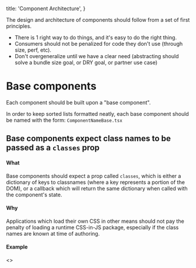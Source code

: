 
  title: 'Component Architecture',
}

The design and architecture of components should follow from a set of first principles.

- There is 1 right way to do things, and it's easy to do the right thing.
- Consumers should not be penalized for code they don't use (through size, perf, etc).
- Don't overgeneralize until we have a clear need (abstracting should solve a bundle size goal, or DRY goal, or partner use case)

# Base components

Each component should be built upon a "base component".

In order to keep sorted lists formatted neatly, each base component should be named with the form: `ComponentNameBase.tsx`

## Base components expect class names to be passed as a `classes` prop

#### What

Base components should expect a prop called `classes`, which is either a
dictionary of keys to classnames (where a key represents a portion of the DOM), or
a callback which will return the same dictionary when called with the component's
state.

#### Why

Applications which load their own CSS in other means should not pay the penalty of loading
a runtime CSS-in-JS package, especially if the class names are known at time of authoring.

#### Example
<ExampleSnippet>
<>
  <style dangerouslySetInnerHTML={{__html: `div.my-app--foo.my-app--bar { background: red; padding: 5px; border-radius: 2px; } .my-app--bar:hover { box-shadow: 0 0 3px 3px red; }`}} />
  <BaseTextControl classes={{ root: 'my-app--foo my-app--bar'}}>This is my text control.</BaseTextControl>
</>
</ExampleSnippet>

## Base components expect sub components to be passed as a `slots` prop

#### What

Base components should expect a prop called `slots`, which is a dictionary of element names mapped
to their respective concrete implementation. The base component should default to rendering native DOM
elements for each slot unless an override is passed.

#### Why

Applications which want to override specific aspects of a component should not incur a penalty of loading
a concretely referenced component that will not be rendered in the final output.

#### Example

<ExampleSnippet>
<>
  <div>
    <BasePrefixedInput value="vanilla" />
  </div>
  <div>
    <BasePrefixedInput value="custom icon" slots={{ icon: CustomIcon }} />
  </div>
</>
</ExampleSnippet>

## Base components should not depend on any context

#### What

Base components should get all outside information exclusively from `props`. 

#### Why

Any external dependencies mean negative parsing time, bundle size and runtime impact for consumers that don't intend to use them.

## Base components should handle their own state

#### What

Base components primary concern is handling of internal state, and should be encapsulated.

## Base components should manage internal state via hooks

#### What

Hooks should be created to manage internal state of base components. For sets
of functionality common to several components, shared hooks should be abstracted
and exported from a common platform package.

#### Why

Hooks provide a desirable level of abstraction between business logic and markup. Reusable hooks
further provide consumers with the ability to reuse smaller pieces of library controls.


## Base components should handle their own accessibility

#### What

Each base component with accessibility concerns should provide its own implementation of accessibility props and handlers.
For variants that are expected in the overall component library, state hooks should be reused and a new component simply
created with a different use-case.

It is important to have consistent accessibility, and passing in a new accessibility model might create major
challenges to keep our components accessible, and also predictable. If a particular component needs to have multiple
accessibility models (keyboarding, attributes), it should make that decision based on a single prop with a fixed set
of implementation options (i.e. a `accessibilityMode` prop that accepted a fixed set of string values as input).

#### Why

There is a limited set of accessibility options that work well together, and each combination should be tested cohesively.
Further, accessibility is closely tied to a components internal state, and they are likely to iterate concurrently.

# Themed components

The control library should ship a set of unopinionated components (i.e. base components) but also components which are
pre-scaffolded with Fluent opinions (themed components). Fluent will be opinionated but customizable.

## Themed components should pass `classes` to base components

#### What

Themed components should pass a set of classes to base components. In practice, this will mean pulling
together information about theming and styling from context, and ensuring the correct CSS is rendered on
the page.

#### Why

Themed components are the glue that ties together context, theming, and the base component. There are several potential
implementations (`createComponent`, other HoCs), but serve as the higher level abstraction that brings only the necessary
pieces to a consumer's application bundle.

#### Example

<ExampleSnippet>
<ThemeProvider>
  <DemoTextControl>This is a themed text control</DemoTextControl>
</ThemeProvider>
</ExampleSnippet>

## Themed components should provide opinions on default slots

#### What

Each themed component that relies on sub-components should specify which components to render through
a slots prop.

The slots prop must be accessible in several means to ensure that a "recursive component" can be accurately described.

#### Why

The themed layer is the preferred layer to add hard graph edges. Each themed control should be intuitive 
to use for a developer, and should come with "batteries included".

#### Example

<ExampleSnippet>
<ThemeProvider>
  <DemoPrefixedInput value="custom icon" />
</ThemeProvider>
</ExampleSnippet>

## Themed components should have a default out-of-the-box themed

#### What

Each component should render a known-good theme out of the box when used without a provider.

#### Why

We want to offer a delightful first-run experience, and bundle size will not be negatively impacted by
including the default theme.

#### Example

<ExampleSnippet>
<DemoTextControl>Default styling</DemoTextControl>
</ExampleSnippet>

## Themed components should allow for variants

#### What

The HoC used to glue base components to the rest of the system should also provide a facility
to define a variant. A variant is defined as an additional prop on the created component which has
the ability to adjust the look and feel of the component.

#### Why

As a component library cannot anticipate all needs to applications' design systems, allowances should
be made to extend the design system while maintaining rich levels of type safety.

#### Example

`TODO`

## Themed components pass through unhandled but filtered props, which should be rendered on the `root` of a base component

#### What

Each themed control should accept any number of props that will be rendered by the base control's root slot.
The base control should leverage a platform library function to pass all relevant native props to appropriate
controls whenever available.

#### Example

<ThemeProvider>
  <DemoButton onClick={() => alert('clicked')}>Show an alert</DemoButton>
  <p>Notice <code>onClick</code> is passed implicitly to the DOM.</p>
</ThemeProvider>

# Code organization

## Each component (both base and themed) should live in its own package

#### What

Each component will live in its own package, with `@next`
versions of components published at will. This allows consumers to
opt-in to speicifc versions of new components without requiring a
sweeping set of changes to an application.

A “meta-package” will also be published for casual consumers. A
meta-package will allow a consumer to snap to major versions of all
components and will be the quickest path to get up and running in a new
project.

#### Why

Iterating on both Fluent UI and Fabric has shed light on several
difficult versioning issues. A feature of a code organization approach
would let customers opt in to potential breaking changes without
requiring a major release for a nominally trivial breaking change.